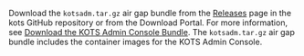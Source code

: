 Download the `kotsadm.tar.gz` air gap bundle from the [Releases](https://github.com/replicatedhq/kots/releases) page in the kots GitHub repository or from the Download Portal. For more information, see [Download the KOTS Admin Console Bundle](/vendor/releases-download-airgap-bundles#download-the-kots-admin-console-bundle). The `kotsadm.tar.gz` air gap bundle includes the container images for the KOTS Admin Console.